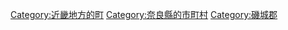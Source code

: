 {{Commonscat|Tawaramoto, Nara}}
{{Catmore}}

{{DEFAULTSORT:Tawaramoto}}
[[Category:近畿地方的町|Category:近畿地方的町]]
[[Category:奈良縣的市町村|Category:奈良縣的市町村]]
[[Category:磯城郡|Category:磯城郡]]